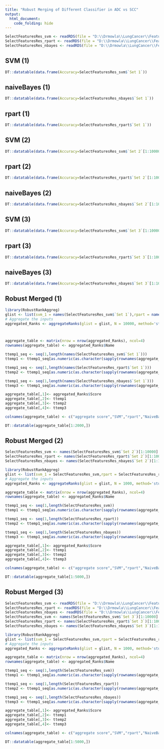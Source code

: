 ```yaml
---
title: "Robust Merging of Different Classifier in ADC vs SCC"
output:
  html_document:
    code_folding: hide
---
```


```r
SelectFeaturesRes_svm <- readRDS(file = "D:\\Drmowla\\LungCancer\\FeatureSelection\\SelectFeaturesRes_svm_v6_100_3_v1.Rds")
SelectFeaturesRes_rpart <- readRDS(file = "D:\\Drmowla\\LungCancer\\FeatureSelection\\SelectFeaturesRes_rpart_v6_100_3_v1.Rds")
SelectFeaturesRes_nbayes <- readRDS(file = "D:\\Drmowla\\LungCancer\\FeatureSelection\\SelectFeaturesRes_naiveBayes_v6_100_3_v1.Rds")
```

## SVM (1)

```r
DT::datatable(data.frame(Accuracy=SelectFeaturesRes_svm$`Set 1`))
```

## naiveBayes (1)

```r
DT::datatable(data.frame(Accuracy=SelectFeaturesRes_nbayes$`Set 1`))
```

## rpart (1)

```r
DT::datatable(data.frame(Accuracy=SelectFeaturesRes_rpart$`Set 1`))
```


## SVM (2)

```r
DT::datatable(data.frame(Accuracy=SelectFeaturesRes_svm$`Set 2`[1:10000]))
```

## rpart (2)

```r
DT::datatable(data.frame(Accuracy=SelectFeaturesRes_rpart$`Set 2`[1:10000]))
```

## naiveBayes (2)

```r
DT::datatable(data.frame(Accuracy=SelectFeaturesRes_nbayes$`Set 2`[1:10000]))
```

## SVM (3)

```r
DT::datatable(data.frame(Accuracy=SelectFeaturesRes_svm$`Set 3`[1:10000]))
```

## rpart (3)

```r
DT::datatable(data.frame(Accuracy=SelectFeaturesRes_rpart$`Set 3`[1:10000]))
```


## naiveBayes (3)

```r
DT::datatable(data.frame(Accuracy=SelectFeaturesRes_nbayes$`Set 3`[1:10000]))
```


## Robust Merged (1)

```r
library(RobustRankAggreg)
glist <- list(svm_1 = names(SelectFeaturesRes_svm$`Set 1`),rpart = names(SelectFeaturesRes_rpart$`Set 1`) , nbayes = names(SelectFeaturesRes_nbayes$`Set 1`))
# Aggregate the inputs
aggregated_Ranks <- aggregateRanks(glist = glist, N = 10000, method='stuart')



aggregate_table <- matrix(nrow = nrow(aggregated_Ranks), ncol=4)
rownames(aggregate_table) <- aggregated_Ranks$Name

ttemp1_seq <- seq(1,length(names(SelectFeaturesRes_svm$`Set 1`)))
ttemp1 <- ttemp1_seq[as.numeric(as.character(sapply(rownames(aggregate_table), function(x) which(names(SelectFeaturesRes_svm$`Set 1`)==x))))]

ttemp1_seq <- seq(1,length(names(SelectFeaturesRes_rpart$`Set 1`)))
ttemp2 <- ttemp1_seq[as.numeric(as.character(sapply(rownames(aggregate_table), function(x) which(names(SelectFeaturesRes_rpart$`Set 1`)==x))))]

ttemp1_seq <- seq(1,length(names(SelectFeaturesRes_nbayes$`Set 1`)))
ttemp3 <- ttemp1_seq[as.numeric(as.character(sapply(rownames(aggregate_table), function(x) which(names(SelectFeaturesRes_nbayes$`Set 1`)==x))))]

aggregate_table[,1]<- aggregated_Ranks$Score
aggregate_table[,2]<- ttemp1
aggregate_table[,3]<- ttemp2
aggregate_table[,4]<- ttemp3

colnames(aggregate_table) <- c("aggregate score","SVM","rpart","NaiveBayes")

DT::datatable(aggregate_table[1:2000,])
```

## Robust Merged (2)

```r

SelectFeaturesRes_svm <- names(SelectFeaturesRes_svm$`Set 2`)[1:10000]
SelectFeaturesRes_rpart <- names(SelectFeaturesRes_rpart$`Set 2`)[1:10000]
SelectFeaturesRes_nbayes <- names(SelectFeaturesRes_nbayes$`Set 2`)[1:10000]

library(RobustRankAggreg)
glist <- list(svm_1 = SelectFeaturesRes_svm,rpart = SelectFeaturesRes_rpart , nbayes = SelectFeaturesRes_nbayes)
# Aggregate the inputs
aggregated_Ranks <- aggregateRanks(glist = glist, N = 1000, method='stuart')

aggregate_table <- matrix(nrow = nrow(aggregated_Ranks), ncol=4)
rownames(aggregate_table) <- aggregated_Ranks$Name

ttemp1_seq <- seq(1,length(SelectFeaturesRes_svm))
ttemp1 <- ttemp1_seq[as.numeric(as.character(sapply(rownames(aggregate_table), function(x) which(SelectFeaturesRes_svm==x))))]

ttemp1_seq <- seq(1,length(SelectFeaturesRes_rpart))
ttemp2 <- ttemp1_seq[as.numeric(as.character(sapply(rownames(aggregate_table), function(x) which(SelectFeaturesRes_rpart==x))))]

ttemp1_seq <- seq(1,length(SelectFeaturesRes_nbayes))
ttemp3 <- ttemp1_seq[as.numeric(as.character(sapply(rownames(aggregate_table), function(x) which(SelectFeaturesRes_nbayes==x))))]

aggregate_table[,1]<- aggregated_Ranks$Score
aggregate_table[,2]<- ttemp1
aggregate_table[,3]<- ttemp2
aggregate_table[,4]<- ttemp3

colnames(aggregate_table) <- c("aggregate score","SVM","rpart","NaiveBayes")

DT::datatable(aggregate_table[1:5000,])
```

## Robust Merged (3)

```r
SelectFeaturesRes_svm <- readRDS(file = "D:\\Drmowla\\LungCancer\\FeatureSelection\\SelectFeaturesRes_svm_v6_100_3_v1.Rds")
SelectFeaturesRes_rpart <- readRDS(file = "D:\\Drmowla\\LungCancer\\FeatureSelection\\SelectFeaturesRes_rpart_v6_100_3_v1.Rds")
SelectFeaturesRes_nbayes <- readRDS(file = "D:\\Drmowla\\LungCancer\\FeatureSelection\\SelectFeaturesRes_naiveBayes_v6_100_3_v1.Rds")
SelectFeaturesRes_svm <- names(SelectFeaturesRes_svm$`Set 3`)[1:10000]
SelectFeaturesRes_rpart <- names(SelectFeaturesRes_rpart$`Set 3`)[1:10000]
SelectFeaturesRes_nbayes <- names(SelectFeaturesRes_nbayes$`Set 3`)[1:10000]

library(RobustRankAggreg)
glist <- list(svm_1 = SelectFeaturesRes_svm,rpart = SelectFeaturesRes_rpart , nbayes = SelectFeaturesRes_nbayes)
# Aggregate the inputs
aggregated_Ranks <- aggregateRanks(glist = glist, N = 1000, method='stuart')

aggregate_table <- matrix(nrow = nrow(aggregated_Ranks), ncol=4)
rownames(aggregate_table) <- aggregated_Ranks$Name

ttemp1_seq <- seq(1,length(SelectFeaturesRes_svm))
ttemp1 <- ttemp1_seq[as.numeric(as.character(sapply(rownames(aggregate_table), function(x) which(SelectFeaturesRes_svm==x))))]

ttemp1_seq <- seq(1,length(SelectFeaturesRes_rpart))
ttemp2 <- ttemp1_seq[as.numeric(as.character(sapply(rownames(aggregate_table), function(x) which(SelectFeaturesRes_rpart==x))))]

ttemp1_seq <- seq(1,length(SelectFeaturesRes_nbayes))
ttemp3 <- ttemp1_seq[as.numeric(as.character(sapply(rownames(aggregate_table), function(x) which(SelectFeaturesRes_nbayes==x))))]

aggregate_table[,1]<- aggregated_Ranks$Score
aggregate_table[,2]<- ttemp1
aggregate_table[,3]<- ttemp2
aggregate_table[,4]<- ttemp3

colnames(aggregate_table) <- c("aggregate score","SVM","rpart","NaiveBayes")

DT::datatable(aggregate_table[1:5000,])
```
